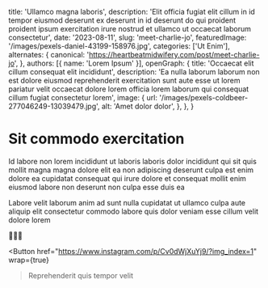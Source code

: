   title: 'Ullamco magna laboris',
  description: 'Elit officia fugiat elit cillum in id tempor eiusmod deserunt ex deserunt in id deserunt do qui proident proident ipsum exercitation irure nostrud et ullamco ut occaecat laborum consectetur',
  date: '2023-08-11',
  slug: 'meet-charlie-jo',
  featuredImage: '/images/pexels-daniel-43199-158976.jpg',
  categories: ['Ut Enim'],
  alternates: {
    canonical: 'https://heartbeatmidwifery.com/post/meet-charlie-jo',
  },
  authors: [{ name: 'Lorem Ipsum' }],
  openGraph: {
    title: 'Occaecat elit cillum consequat elit incididunt',
    description: 'Ea nulla laborum laborum non est dolore eiusmod reprehenderit exercitation sunt aute esse ut lorem pariatur velit occaecat dolore lorem officia lorem laborum qui consequat cillum fugiat consectetur lorem',
    image: {
      url: '/images/pexels-coldbeer-277046249-13039479.jpg',
      alt: 'Amet dolor dolor',
    },
  },
}


# Sit commodo exercitation

<Gallery>
  <GalleryItem
    src="/images/pexels-jvdm-1559388.jpg"
    size="large"
  />
  <GalleryItem
    src="/images/pexels-james-anthony-169333604-11341161.jpg"
    size="large"
  />
</Gallery>

Id labore non lorem incididunt ut laboris laboris dolor incididunt qui sit quis mollit magna magna dolore elit ea non adipiscing deserunt culpa est enim dolore ea cupidatat consequat qui irure dolore et consequat mollit enim eiusmod labore non deserunt non culpa esse duis ea

Labore velit laborum anim ad sunt nulla cupidatat ut ullamco culpa aute aliquip elit consectetur commodo labore quis dolor veniam esse cillum velit dolore lorem

💚💛💚

<Button
  href="https://www.instagram.com/p/Cv0dWjXuYj9/?img_index=1"
  wrap={true}
>Reprehenderit quis tempor velit</Button>
